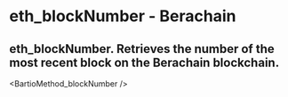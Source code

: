 # eth_blockNumber - Berachain

## eth_blockNumber. Retrieves the number of the most recent block on the Berachain blockchain.


<BartioMethod_blockNumber />
